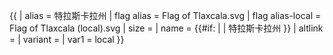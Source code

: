 {{ {{{1<noinclude>|country showdata</noinclude>}}}
| alias = 特拉斯卡拉州
| flag alias = Flag of Tlaxcala.svg
| flag alias-local = Flag of Tlaxcala (local).svg
| size = {{{size|}}}
| name = {{#if: {{{name|}}} | {{{name|}}} | 特拉斯卡拉州 }}
| altlink = {{{altlink|}}}
| variant = {{{variant|}}}
<noinclude>
| var1 = local
</noinclude>
}}<noinclude>
</noinclude>